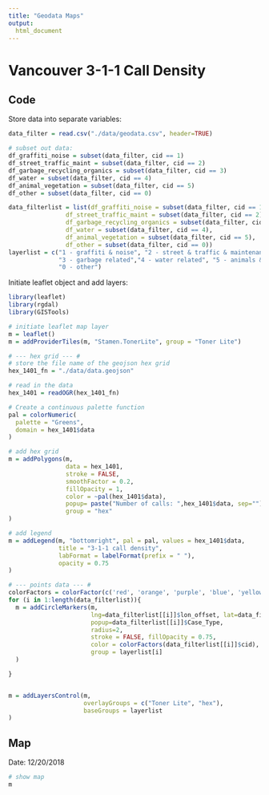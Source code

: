 ```yaml
---
title: "Geodata Maps"
output:
  html_document
---
```


# Vancouver 3-1-1 Call Density {.tabset}

## Code

Store data into separate variables:

```r

data_filter = read.csv("./data/geodata.csv", header=TRUE)

# subset out data:
df_graffiti_noise = subset(data_filter, cid == 1)
df_street_traffic_maint = subset(data_filter, cid == 2)
df_garbage_recycling_organics = subset(data_filter, cid == 3)
df_water = subset(data_filter, cid == 4)
df_animal_vegetation = subset(data_filter, cid == 5)
df_other = subset(data_filter, cid == 0)

data_filterlist = list(df_graffiti_noise = subset(data_filter, cid == 1),
                df_street_traffic_maint = subset(data_filter, cid == 2),
                df_garbage_recycling_organics = subset(data_filter, cid == 3),
                df_water = subset(data_filter, cid == 4),
                df_animal_vegetation = subset(data_filter, cid == 5),
                df_other = subset(data_filter, cid == 0))
layerlist = c("1 - graffiti & noise", "2 - street & traffic & maintenance",
              "3 - garbage related","4 - water related", "5 - animals & vegetation",
              "0 - other")

```

Initiate leaflet object and add layers:

```r
library(leaflet)
library(rgdal)
library(GISTools)

# initiate leaflet map layer
m = leaflet()
m = addProviderTiles(m, "Stamen.TonerLite", group = "Toner Lite") 

# --- hex grid --- #
# store the file name of the geojson hex grid
hex_1401_fn = "./data/data.geojson"

# read in the data
hex_1401 = readOGR(hex_1401_fn)

# Create a continuous palette function
pal = colorNumeric(
  palette = "Greens",
  domain = hex_1401$data
)

# add hex grid
m = addPolygons(m, 
                data = hex_1401,
                stroke = FALSE, 
                smoothFactor = 0.2, 
                fillOpacity = 1,
                color = ~pal(hex_1401$data),
                popup= paste("Number of calls: ",hex_1401$data, sep=""),
                group = "hex"
)

# add legend
m = addLegend(m, "bottomright", pal = pal, values = hex_1401$data,
              title = "3-1-1 call density",
              labFormat = labelFormat(prefix = " "),
              opacity = 0.75
)

# --- points data --- #
colorFactors = colorFactor(c('red', 'orange', 'purple', 'blue', 'yellow', 'brown'), domain=data_filter$cid)
for (i in 1:length(data_filterlist)){
  m = addCircleMarkers(m, 
                       lng=data_filterlist[[i]]$lon_offset, lat=data_filterlist[[i]]$lat_offset, 
                       popup=data_filterlist[[i]]$Case_Type, 
                       radius=2,
                       stroke = FALSE, fillOpacity = 0.75,
                       color = colorFactors(data_filterlist[[i]]$cid),
                       group = layerlist[i]
  )

}


m = addLayersControl(m,
                     overlayGroups = c("Toner Lite", "hex"),
                     baseGroups = layerlist
)

```


## Map

Date: 12/20/2018

```r
# show map
m
```


